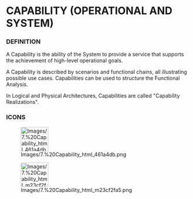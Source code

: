 
= CAPABILITY (OPERATIONAL AND SYSTEM) =

=== DEFINITION ===

A Capability is the ability of the System to provide a service that supports the achievement of high-level operational goals.


A Capability is described by scenarios and functional chains, all illustrating possible use cases. Capabilities can be used to structure the Functional Analysis.


In Logical and Physical Architectures, Capabilities are called &quot;Capability Realizations&quot;.


=== ICONS ===

[[Image:Images/7.%20Capability_html_461a4db.png|75x66px]]


[[Image:Images/7.%20Capability_html_m23cf2fa5.png|75x66px]]

